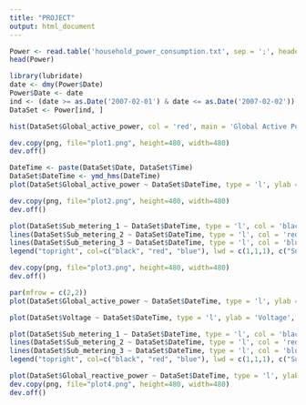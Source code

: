 ```yaml
---
title: "PROJECT"
output: html_document
---
```

```r
Power <- read.table('household_power_consumption.txt', sep = ';', header = T, na.strings = c("NA","NaN", "?"))
head(Power)
```
```r
library(lubridate)
date <- dmy(Power$Date)
Power$Date <- date
ind <- (date >= as.Date('2007-02-01') & date <= as.Date('2007-02-02'))
DataSet <- Power[ind, ]

hist(DataSet$Global_active_power, col = 'red', main = 'Global Active Power', xlab = 'Global Active Power in KW')

dev.copy(png, file="plot1.png", height=480, width=480)
dev.off()
```

```r
DateTime <- paste(DataSet$Date, DataSet$Time)
DataSet$DateTime <- ymd_hms(DateTime)
plot(DataSet$Global_active_power ~ DataSet$DateTime, type = 'l', ylab = 'Global Active Power in KW', xlab = '')

dev.copy(png, file="plot2.png", height=480, width=480)
dev.off()
```
```r
plot(DataSet$Sub_metering_1 ~ DataSet$DateTime, type = 'l', col = 'black', ylab = 'Energy sub metering', xlab = '')
lines(DataSet$Sub_metering_2 ~ DataSet$DateTime, type = 'l', col = 'red')
lines(DataSet$Sub_metering_3 ~ DataSet$DateTime, type = 'l', col = 'blue')
legend("topright", col=c("black", "red", "blue"), lwd = c(1,1,1), c("Sub_metering_1", "Sub_metering_2", "Sub_metering_3"))

dev.copy(png, file="plot3.png", height=480, width=480)
dev.off()
```

```r
par(mfrow = c(2,2))
plot(DataSet$Global_active_power ~ DataSet$DateTime, type = 'l', ylab = 'Global Active Power in KW', xlab = '')

plot(DataSet$Voltage ~ DataSet$DateTime, type = 'l', ylab = 'Voltage', xlab = 'datetime')

plot(DataSet$Sub_metering_1 ~ DataSet$DateTime, type = 'l', col = 'black', ylab = 'Energy sub metering', xlab = '')
lines(DataSet$Sub_metering_2 ~ DataSet$DateTime, type = 'l', col = 'red')
lines(DataSet$Sub_metering_3 ~ DataSet$DateTime, type = 'l', col = 'blue')
legend("topright", col=c("black", "red", "blue"), lwd = c(1,1,1), c("Sub_metering_1", "Sub_metering_2", "Sub_metering_3"))

plot(DataSet$Global_reactive_power ~ DataSet$DateTime, type = 'l', ylab = 'Global Reactive Power in KW', xlab = 'datetime')
dev.copy(png, file="plot4.png", height=480, width=480)
dev.off()
```

